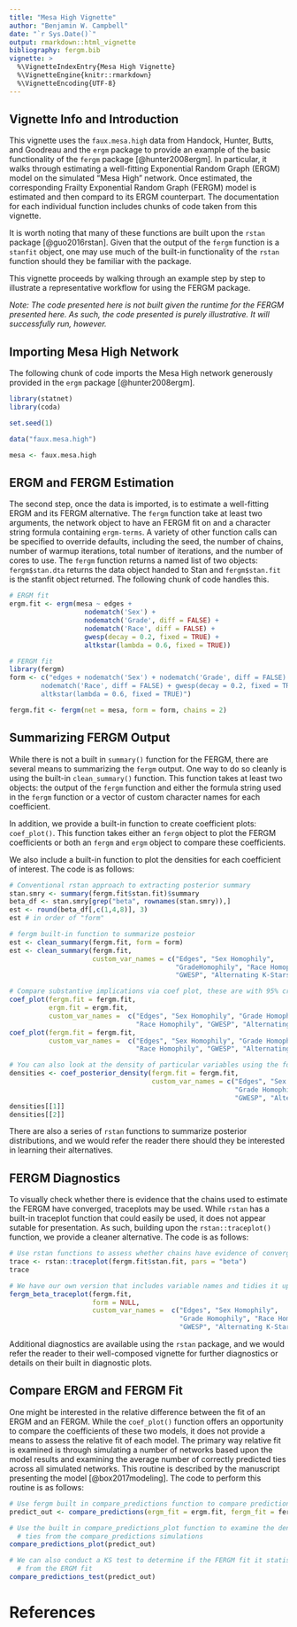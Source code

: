 ```yaml
---
title: "Mesa High Vignette"
author: "Benjamin W. Campbell"
date: "`r Sys.Date()`"
output: rmarkdown::html_vignette
bibliography: fergm.bib
vignette: >
  %\VignetteIndexEntry{Mesa High Vignette}
  %\VignetteEngine{knitr::rmarkdown}
  %\VignetteEncoding{UTF-8}
---
```

## Vignette Info and Introduction
This vignette uses the `faux.mesa.high` data from Handock, Hunter, Butts, and Goodreau and the `ergm` package to provide an example of the basic functionality of the `fergm` package [@hunter2008ergm].  In particular, it walks through estimating a well-fitting Exponential Random Graph (ERGM) model on the simulated "Mesa High" network.  Once estimated, the corresponding Frailty Exponential Random Graph (FERGM) model is estimated and then compard to its ERGM counterpart.  The documentation for each individual function includes chunks of code taken from this vignette.  

It is worth noting that many of these functions are built upon the `rstan` package [@guo2016rstan].  Given that the output of the `fergm` function is a `stanfit` object, one may use much of the built-in functionality of the `rstan` function should they be familiar with the package.  

This vignette proceeds by walking through an example step by step to illustrate a representative workflow for using the FERGM package.  

*Note: The code presented here is not built given the runtime for the FERGM presented here.  As such, the code presented is purely illustrative.  It will successfully run, however.* 

## Importing Mesa High Network 

The following chunk of code imports the Mesa High network generously provided in the `ergm` package [@hunter2008ergm].  

```r
library(statnet)
library(coda)

set.seed(1)

data("faux.mesa.high")

mesa <- faux.mesa.high
```

## ERGM and FERGM Estimation
The second step, once the data is imported, is to estimate a well-fitting ERGM and its FERGM alternative.  The `fergm` function take at least two arguments, the network object to have an FERGM fit on and a character string formula containing `ergm-terms`. A variety of other function calls can be specified to override defaults, including the seed, the number of chains, number of warmup iterations, total number of iterations, and the number of cores to use.  The `fergm` function returns a named list of two objects: `fergm$stan.dta` returns the data object handed to Stan and `fergm$stan.fit` is the stanfit object returned.  The following chunk of code handles this.  

```r
# ERGM fit
ergm.fit <- ergm(mesa ~ edges +
                   nodematch('Sex') +
                   nodematch('Grade', diff = FALSE) +
                   nodematch('Race', diff = FALSE) +
                   gwesp(decay = 0.2, fixed = TRUE) +
                   altkstar(lambda = 0.6, fixed = TRUE))

# FERGM fit
library(fergm)
form <- c("edges + nodematch('Sex') + nodematch('Grade', diff = FALSE) +
        nodematch('Race', diff = FALSE) + gwesp(decay = 0.2, fixed = TRUE) + 
        altkstar(lambda = 0.6, fixed = TRUE)")

fergm.fit <- fergm(net = mesa, form = form, chains = 2)

```

## Summarizing FERGM Output
While there is not a built in `summary()` function for the FERGM, there are several means to summarizing the `fergm` output. One way to do so cleanly is using the built-in `clean_summary()` function.  This function takes at least two objects: the output of the `fergm` function and either the formula string used in the `fergm` function or a vector of custom character names for each coefficient.  

In addition, we provide a built-in function to create coefficient plots: `coef_plot()`.  This function takes either an `fergm` object to plot the FERGM coefficients or both an `fergm` and `ergm` object to compare these coefficients.  

We also include a built-in function to plot the densities for each coefficient of interest. The code is as follows:

```r
# Conventional rstan approach to extracting posterior summary
stan.smry <- summary(fergm.fit$stan.fit)$summary
beta_df <- stan.smry[grep("beta", rownames(stan.smry)),]
est <- round(beta_df[,c(1,4,8)], 3)
est # in order of "form"

# fergm built-in function to summarize posteior
est <- clean_summary(fergm.fit, form = form)
est <- clean_summary(fergm.fit, 
                     custom_var_names = c("Edges", "Sex Homophily",
                                          "GradeHomophily", "Race Homophily",
                                          "GWESP", "Alternating K-Stars"))

# Compare substantive implications via coef plot, these are with 95% credible intervals
coef_plot(fergm.fit = fergm.fit, 
          ergm.fit = ergm.fit, 
          custom_var_names =  c("Edges", "Sex Homophily", "Grade Homophily", 
                                "Race Homophily", "GWESP", "Alternating K-Stars"))
coef_plot(fergm.fit = fergm.fit, 
          custom_var_names =  c("Edges", "Sex Homophily", "Grade Homophily", 
                                "Race Homophily", "GWESP", "Alternating K-Stars"))

# You can also look at the density of particular variables using the following:
densities <- coef_posterior_density(fergm.fit = fergm.fit, 
                                    custom_var_names = c("Edges", "Sex Homophily", 
                                                         "Grade Homophily", "Race Homophily", 
                                                         "GWESP", "Alternating K-Stars"))
densities[[1]]
densities[[2]]
```

There are also a series of `rstan` functions to summarize posterior distributions, and we would refer the reader there should they be interested in learning their alternatives.

## FERGM Diagnostics
To visually check whether there is evidence that the chains used to estimate the FERGM have converged, traceplots may be used.  While `rstan` has a built-in traceplot function that could easily be used, it does not appear sutable for presentation.  As such, building upon the `rstan::traceplot()` function, we provide a cleaner alternative.  The code is as follows:

```r
# Use rstan functions to assess whether chains have evidence of converging
trace <- rstan::traceplot(fergm.fit$stan.fit, pars = "beta")
trace

# We have our own version that includes variable names and tidies it up a bit
fergm_beta_traceplot(fergm.fit,
                     form = NULL,
                     custom_var_names =  c("Edges", "Sex Homophily", 
                                           "Grade Homophily", "Race Homophily", 
                                           "GWESP", "Alternating K-Stars"))
```

Additional diagnostics are available using the `rstan` package, and we would refer the reader to their well-composed vignette for further diagnostics or details on their built in diagnostic plots.  

## Compare ERGM and FERGM Fit
One might be interested in the relative difference between the fit of an ERGM and an FERGM.  While the `coef_plot()` function offers an opportunity to compare the coefficients of these two models, it does not provide a means to assess the relative fit of each model.  The primary way relative fit is examined is through simulating a number of networks based upon the model results and examining the average number of correctly predicted ties across all simulated networks.  This routine is described by the manuscript presenting the model [@box2017modeling].  The code to perform this routine is as follows:

```r
# Use fergm built in compare_predictions function to compare predictions of ERGM and FERGM
predict_out <- compare_predictions(ergm_fit = ergm.fit, fergm_fit = fergm.fit, replications = 100)

# Use the built in compare_predictions_plot function to examine the densities of correctly predicted
  # ties from the compare_predictions simulations
compare_predictions_plot(predict_out)

# We can also conduct a KS test to determine if the FERGM fit it statistically disginguishable 
  # from the ERGM fit
compare_predictions_test(predict_out)
```

# References

